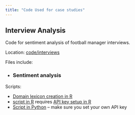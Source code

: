 ```yaml
---
title: "Code Used for case studies"
---
```


## Interview Analysis

Code for sentiment analysis of football manager interviews.

Location: [code/interviews](interviews/)

Files include:

- 
### Sentiment analysis 

Scripts: 

* [Domain lexicon creation in R](interviews/domain_lexicon.R)
* [script in R](interviews/sentiment-analysis.R) requires [API key setup in R](interviews/api-key.R)
* [Script in Python](interviews/sentiment-analysis.py) -- make sure you set your own API key
